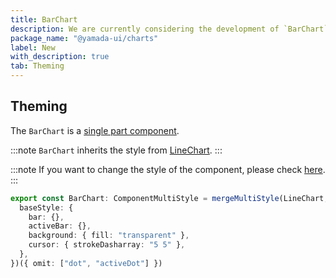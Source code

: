 ```yaml
---
title: BarChart
description: We are currently considering the development of `BarChart`.
package_name: "@yamada-ui/charts"
label: New
with_description: true
tab: Theming
---
```


## Theming

The `BarChart` is a [single part component](/styled-system/theming/component-style#single-part-components).

:::note
`BarChart` inherits the style from [LineChart](/components/feedback/line-chart).
:::

:::note
If you want to change the style of the component, please check [here](/styled-system/theming/customize-theme#changing-the-style-of-components).
:::

```ts
export const BarChart: ComponentMultiStyle = mergeMultiStyle(LineChart, {
  baseStyle: {
    bar: {},
    activeBar: {},
    background: { fill: "transparent" },
    cursor: { strokeDasharray: "5 5" },
  },
})({ omit: ["dot", "activeDot"] })
```
